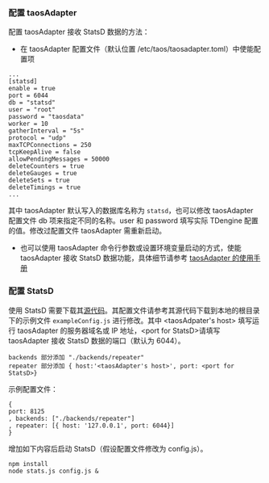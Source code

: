 ### 配置 taosAdapter

配置 taosAdapter 接收 StatsD 数据的方法：

- 在 taosAdapter 配置文件（默认位置 /etc/taos/taosadapter.toml）中使能配置项

```
...
[statsd]
enable = true
port = 6044
db = "statsd"
user = "root"
password = "taosdata"
worker = 10
gatherInterval = "5s"
protocol = "udp"
maxTCPConnections = 250
tcpKeepAlive = false
allowPendingMessages = 50000
deleteCounters = true
deleteGauges = true
deleteSets = true
deleteTimings = true
...
```

其中 taosAdapter 默认写入的数据库名称为 `statsd`，也可以修改 taosAdapter 配置文件 db 项来指定不同的名称。user 和 password 填写实际 TDengine 配置的值。修改过配置文件 taosAdapter 需重新启动。

- 也可以使用 taosAdapter 命令行参数或设置环境变量启动的方式，使能 taosAdapter 接收 StatsD 数据功能，具体细节请参考 [taosAdapter 的使用手册](/reference/taosadapter)

### 配置 StatsD

使用 StatsD 需要下载其[源代码](https://github.com/statsd/statsd)。其配置文件请参考其源代码下载到本地的根目录下的示例文件 `exampleConfig.js` 进行修改。其中 <taosAdpater's host\> 填写运行 taosAdapter 的服务器域名或 IP 地址，<port for StatsD\>请填写 taosAdapter 接收 StatsD 数据的端口（默认为 6044）。

```
backends 部分添加 "./backends/repeater"
repeater 部分添加 { host:'<taosAdapter's host>', port: <port for StatsD>}
```

示例配置文件：

```
{
port: 8125
, backends: ["./backends/repeater"]
, repeater: [{ host: '127.0.0.1', port: 6044}]
}
```

增加如下内容后启动 StatsD（假设配置文件修改为 config.js）。

```
npm install
node stats.js config.js &
```
